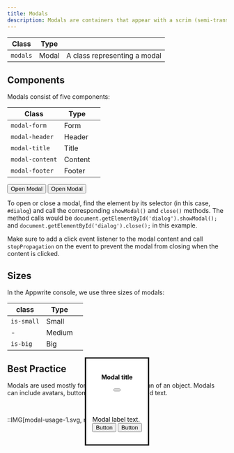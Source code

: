 ```yaml
---
title: Modals
description: Modals are containers that appear with a scrim (semi-transparent overlay) on top of the window or content the user is currently interacting with. Modals draw attention to actions that must be taken before they can be dismissed.
---
```


| Class    | Type  |                              |
| -------- | ----- | ---------------------------- |
| `modals` | Modal | A class representing a modal |

## Components

Modals consist of five components:

| Class           | Type    |     |
| --------------- | ------- | --- |
| `modal-form`    | Form    |     |
| `modal-header`  | Header  |     |
| `modal-title`   | Title   |     |
| `modal-content` | Content |     |
| `modal-footer`  | Footer  |     |

<Preview center>
  <only-preview>
    <button
      class="button"
      onclick="document.getElementById('dialog').showModal();"
    >
      <span class="text">Open Modal</span>
    </button>
  </only-preview>
  <only-html>
    <button class="button">
      <span>Open Modal</span>
    </button>
  </only-html>
  <only-preview>
    <dialog
      class="modal"
      id="dialog"
      onclick="document.getElementById('dialog').close();"
    >
      <form
        class="modal-form"
        method="dialog"
        x-on:click="(e) => e.stopPropagation()"
      >
        <header class="modal-header">
          <div class="avatar is-color-orange is-medium">
            <span class="icon-exclamation" aria-hidden="true"></span>
          </div>
          <h4 class="modal-title heading-level-5">Modal title</h4>
          <button class="x-button" aria-label="Close modal">
            <span class="icon-x" aria-hidden="true"></span>
          </button>
        </header>
        <div class="modal-content u-small">Modal label text.</div>
        <div class="modal-footer">
          <div class="u-flex u-main-end u-gap-16">
            <button class="button is-text">
              <span class="text">Button</span>
            </button>
            <button class="button is-secondary">
              <span class="text">Button</span>
            </button>
          </div>
        </div>
      </form>
    </dialog>
  </only-preview>
  <only-html>
    <dialog class="modal" id="dialog">
      <form class="modal-form" method="dialog">
        <header class="modal-header">
          <div class="avatar is-color-orange is-medium">
            <span class="icon-exclamation" aria-hidden="true"></span>
          </div>
          <h4 class="modal-title heading-level-5">Modal title</h4>
          <button class="x-button" aria-label="Close modal">
            <span class="icon-x" aria-hidden="true"></span>
          </button>
        </header>
        <div class="modal-content u-small">Modal label text.</div>
        <div class="modal-footer">
          <div class="u-flex u-main-end u-gap-16">
            <button class="button is-text">
              <span class="text">Button</span>
            </button>
            <button class="button is-secondary">
              <span class="text">Button</span>
            </button>
          </div>
        </div>
      </form>
    </dialog>
  </only-html>
</Preview>

<br />

To open or close a modal, find the element by its selector (in this case,
`#dialog`) and call the corresponding `showModal()` and `close()` methods. 
The method calls would be `document.getElementById('dialog').showModal();` and
`document.getElementById('dialog').close();` in this example.

Make sure to add a click event listener to the modal content and call
`stopPropagation` on the event to prevent the modal from closing when the
content is clicked.

## Sizes

In the Appwrite console, we use three sizes of modals:

| class      | Type   |     |
| ---------- | ------ | --- |
| `is-small` | Small  |     |
| -          | Medium |     |
| `is-big`   | Big    |     |

<Preview center>
  <dialog id="dialog4" class="modal is-small" open>
    <form class="modal-form" method="dialog">
      <header class="modal-header">
        <h4 class="modal-title heading-level-5">Modal title</h4>
        <button class="x-button" aria-label="Close modal">
          <span class="icon-x" aria-hidden="true"></span>
        </button>
      </header>
      <div class="modal-content u-small">Modal label text.</div>
      <div class="modal-footer">
        <div class="u-flex u-main-end u-gap-16">
          <button class="button is-text">
            <span class="text">Button</span>
          </button>
          <button class="button is-secondary">
            <span class="text">Button</span>
          </button>
        </div>
      </div>
    </form>
  </dialog>

   <dialog id="dialog5" class="modal is-big" open>
        <form class="modal-form" method="dialog">
            <header class="modal-header">
                <h4 class="modal-title heading-level-5">Modal title</h4>
                <button class="x-button" aria-label="Close modal">
                    <span class="icon-x" aria-hidden="true"></span>
                </button>
            </header>
            <div class="modal-content u-small">Modal label text.</div>
            <div class="modal-footer">
                <div class="u-flex u-main-end u-gap-16">
                    <button class="button is-text">
                        <span class="text">Button</span>
                    </button>
                    <button class="button is-secondary"><span class="text">Button</span></button>
                </div>
            </div>           
        </form>
    </dialog>
</Preview>

## Best Practice

Modals are used mostly for the creation or deletion of an object. Modals can include avatars, buttons, illustrations, tags and text.

<br />

::IMG[modal-usage-1.svg, modal]
